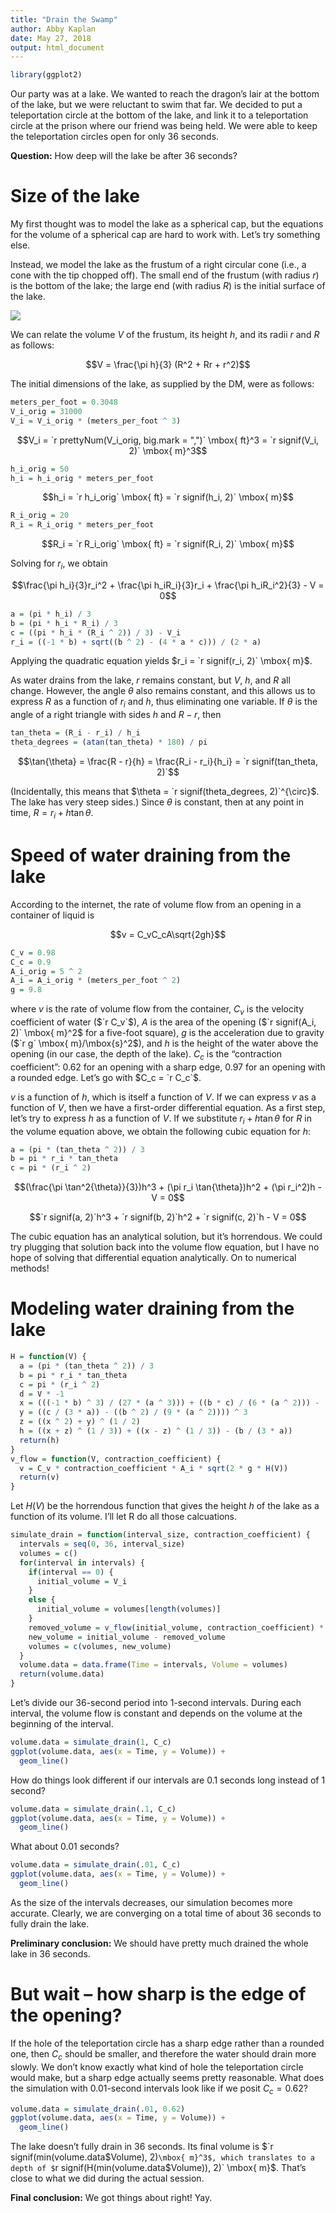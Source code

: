 ```yaml
---
title: "Drain the Swamp"
author: Abby Kaplan
date: May 27, 2018
output: html_document
---
```


```r
library(ggplot2)
```

Our party was at a lake.  We wanted to reach the dragon's lair at the bottom of the lake, but we were reluctant to swim that far.  We decided to put a teleportation circle at the bottom of the lake, and link it to a teleportation circle at the prison where our friend was being held.  We were able to keep the teleportation circles open for only 36 seconds.

**Question:** How deep will the lake be after 36 seconds?

# Size of the lake

My first thought was to model the lake as a spherical cap, but the equations for the volume of a spherical cap are hard to work with.  Let's try something else.

Instead, we model the lake as the frustum of a right circular cone (i.e., a cone with the tip chopped off).  The small end of the frustum (with radius $r$) is the bottom of the lake; the large end (with radius $R$) is the initial surface of the lake.

![](frustum.png)

We can relate the volume $V$ of the frustum, its height $h$, and its radii $r$ and $R$ as follows:

$$V = \frac{\pi h}{3} (R^2 + Rr + r^2)$$

The initial dimensions of the lake, as supplied by the DM, were as follows:

```r
meters_per_foot = 0.3048
V_i_orig = 31000
V_i = V_i_orig * (meters_per_foot ^ 3)
```
$$V_i = `r prettyNum(V_i_orig, big.mark = ",")` \mbox{ ft}^3 = `r signif(V_i, 2)` \mbox{ m}^3$$

```r
h_i_orig = 50
h_i = h_i_orig * meters_per_foot
```
$$h_i = `r h_i_orig` \mbox{ ft} = `r signif(h_i, 2)` \mbox{ m}$$

```r
R_i_orig = 20
R_i = R_i_orig * meters_per_foot
```
$$R_i = `r R_i_orig` \mbox{ ft} = `r signif(R_i, 2)` \mbox{ m}$$

Solving for $r_i$, we obtain

$$\frac{\pi h_i}{3}r_i^2 + \frac{\pi h_iR_i}{3}r_i + \frac{\pi h_iR_i^2}{3} - V = 0$$
```r
a = (pi * h_i) / 3
b = (pi * h_i * R_i) / 3
c = ((pi * h_i * (R_i ^ 2)) / 3) - V_i
r_i = ((-1 * b) + sqrt((b ^ 2) - (4 * a * c))) / (2 * a)
```

Applying the quadratic equation yields $r_i = `r signif(r_i, 2)` \mbox{ m}$.

As water drains from the lake, $r$ remains constant, but $V$, $h$, and $R$ all change.  However, the angle $\theta$ also remains constant, and this allows us to express $R$ as a function of $r_i$ and $h$, thus eliminating one variable.  If $\theta$ is the angle of a right triangle with sides $h$ and $R - r$, then

```r
tan_theta = (R_i - r_i) / h_i
theta_degrees = (atan(tan_theta) * 180) / pi
```
$$\tan{\theta} = \frac{R - r}{h} = \frac{R_i - r_i}{h_i} = `r signif(tan_theta, 2)`$$

(Incidentally, this means that $\theta = `r signif(theta_degrees, 2)`^{\circ}$.  The lake has very steep sides.)  Since $\theta$ is constant, then at any point in time, $R = r_i + h\tan{\theta}$.

# Speed of water draining from the lake

According to the internet, the rate of volume flow from an opening in a container of liquid is

$$v = C_vC_cA\sqrt{2gh}$$
```r
C_v = 0.98
C_c = 0.9
A_i_orig = 5 ^ 2
A_i = A_i_orig * (meters_per_foot ^ 2)
g = 9.8
```

where $v$ is the rate of volume flow from the container, $C_v$ is the velocity coefficient of water ($`r C_v`$), $A$ is the area of the opening ($`r signif(A_i, 2)` \mbox{ m}^2$ for a five-foot square), $g$ is the acceleration due to gravity ($`r g` \mbox{ m}/\mbox{s}^2$), and $h$ is the height of the water above the opening (in our case, the depth of the lake).  $C_c$ is the "contraction coefficient": 0.62 for an opening with a sharp edge, 0.97 for an opening with a rounded edge.  Let's go with $C_c = `r C_c`$.

$v$ is a function of $h$, which is itself a function of $V$.  If we can express $v$ as a function of $V$, then we have a first-order differential equation.  As a first step, let's try to express $h$ as a function of $V$.  If we substitute $r_i + h\tan{\theta}$ for $R$ in the volume equation above, we obtain the following cubic equation for $h$:

```r
a = (pi * (tan_theta ^ 2)) / 3
b = pi * r_i * tan_theta
c = pi * (r_i ^ 2)
```
$$(\frac{\pi \tan^2{\theta}}{3})h^3 + (\pi r_i \tan{\theta})h^2 + (\pi r_i^2)h - V = 0$$

$$`r signif(a, 2)`h^3 + `r signif(b, 2)`h^2 + `r signif(c, 2)`h - V = 0$$

The cubic equation has an analytical solution, but it's horrendous.  We could try plugging that solution back into the volume flow equation, but I have no hope of solving that differential equation analytically.  On to numerical methods!

# Modeling water draining from the lake

```r
H = function(V) {
  a = (pi * (tan_theta ^ 2)) / 3
  b = pi * r_i * tan_theta
  c = pi * (r_i ^ 2)
  d = V * -1
  x = (((-1 * b) ^ 3) / (27 * (a ^ 3))) + ((b * c) / (6 * (a ^ 2))) - (d / (2 * a))
  y = ((c / (3 * a)) - ((b ^ 2) / (9 * (a ^ 2)))) ^ 3
  z = ((x ^ 2) + y) ^ (1 / 2)
  h = ((x + z) ^ (1 / 3)) + ((x - z) ^ (1 / 3)) - (b / (3 * a))
  return(h)
}
v_flow = function(V, contraction_coefficient) {
  v = C_v * contraction_coefficient * A_i * sqrt(2 * g * H(V))
  return(v)
}
```
Let $H(V)$ be the horrendous function that gives the height $h$ of the lake as a function of its volume.  I'll let R do all those calcuations.

```r
simulate_drain = function(interval_size, contraction_coefficient) {
  intervals = seq(0, 36, interval_size)
  volumes = c()
  for(interval in intervals) {
    if(interval == 0) {
      initial_volume = V_i
    }
    else {
      initial_volume = volumes[length(volumes)]
    }
    removed_volume = v_flow(initial_volume, contraction_coefficient) * interval_size
    new_volume = initial_volume - removed_volume
    volumes = c(volumes, new_volume)
  }
  volume.data = data.frame(Time = intervals, Volume = volumes)
  return(volume.data)
}
```
Let's divide our 36-second period into 1-second intervals.  During each interval, the volume flow is constant and depends on the volume at the beginning of the interval.

```r
volume.data = simulate_drain(1, C_c)
ggplot(volume.data, aes(x = Time, y = Volume)) +
  geom_line()
```

How do things look different if our intervals are 0.1 seconds long instead of 1 second?

```r
volume.data = simulate_drain(.1, C_c)
ggplot(volume.data, aes(x = Time, y = Volume)) +
  geom_line()
```

What about 0.01 seconds?

```r
volume.data = simulate_drain(.01, C_c)
ggplot(volume.data, aes(x = Time, y = Volume)) +
  geom_line()
```

As the size of the intervals decreases, our simulation becomes more accurate.  Clearly, we are converging on a total time of about 36 seconds to fully drain the lake.

**Preliminary conclusion:** We should have pretty much drained the whole lake in 36 seconds.

# But wait -- how sharp is the edge of the opening?

If the hole of the teleportation circle has a sharp edge rather than a rounded one, then $C_c$ should be smaller, and therefore the water should drain more slowly.  We don't know exactly what kind of hole the teleportation circle would make, but a sharp edge actually seems pretty reasonable.  What does the simulation with 0.01-second intervals look like if we posit $C_c = 0.62$?

```r
volume.data = simulate_drain(.01, 0.62)
ggplot(volume.data, aes(x = Time, y = Volume)) +
  geom_line()
```

The lake doesn't fully drain in 36 seconds.  Its final volume is $`r signif(min(volume.data$Volume), 2)` \mbox{ m}^3$, which translates to a depth of $`r signif(H(min(volume.data$Volume)), 2)` \mbox{ m}$.  That's close to what we did during the actual session.

**Final conclusion:** We got things about right!  Yay.
